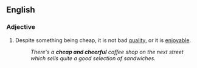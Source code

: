 ==English==

===Adjective===
{{en-adj|pos=[[cheap]] [[and]] [[cheerful]]}}

# Despite something being cheap, it is not bad [[quality]], or it is [[enjoyable]].
#: ''There's a '''cheap and cheerful''' coffee shop on the next street which sells quite a good selection of sandwiches.''
